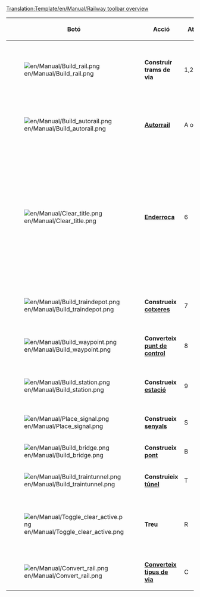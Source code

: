 <noinclude>[[Translation:Template/en/Manual/Railway toolbar overview]]</noinclude><noinclude></noinclude>
{|{{en/Wikitable}}
|- style="background:#efefef"
!width='100' |Botó
!width='150' |Acció
!Atall
!Descripció
|-
|[[File:en/Manual/Build rail.png]]
|'''Construir trams de via'''
|1,2,3,4
|Construir trams de via en una direcció triada. Pot fer clicoarrossegar per a vies que no estiguen en diagonal. No obstant això no és tan eficient com l'eina [[es/Archive/Manual/Autorraíl|Autorraíl]].
|-
|[[File:en/Manual/Build autorail.png]]
|'''[[ca/Autorrail|Autorrail]]'''
|A o 5
|Una eina molt eficaç per a construir vies en qualsevol direcció (encara que pot ser difícil d’usar al principi). Si s’utilitza amb la tecla Ctrl pressionada, elimina les vies.
|-
|[[File:en/Manual/Clear title.png]]
|'''[[ca/Manual/Paisatge|Enderroca]]'''
|6
|L'eina dinamita s’utilitza per a netejar les caselles de qualsevol cosa en el seu camí que s’haja construït malament, o simplement, de qualsevol cosa que estiga en el teu camí (bé, de qualsevol cosa no). Tinga en compte que en fer clic en una [[ca/Estacions|estació]] s’eliminarà sencera, sempre que no hi haja cap tren en ella. Per a eliminar caselles soltes de les estacions, una per una, use el botons Treu+Estació ([[File:en/Manual/Toggle clear active.png]]+[[File:en/Manual/Build station.png]]) alhora.
|-
|[[File:en/Manual/Build traindepot.png]]
|'''Construeix [[ca/Manual/Cotxeres i depòsits|cotxeres]]'''
|7
|Obri la finestra “Orientació Cotxeres” perquè seleccione l’orientació de les cotxeres a construir.
|-
|[[File:en/Manual/Build waypoint.png]]
|'''Converteix [[ca/Punts de control|punt de control]]'''
|8
|Li permet crear un punt de control sobre una via fèrria.
|-
|[[File:en/Manual/Build station.png]]
|'''Construeix [[ca/Estacions|estació]]'''
|9
|Obri la finestra “Estacions de tren” perquè vosté trie la grandària i la direcció de l’estació que vol construir.
|-
|[[File:en/Manual/Place signal.png]]
|'''Construeix [[ca/Manual/Senyals|senyals]]'''
|S
|Li permet col·locar distints senyals de circulació en les vies.
|-
|[[File:en/Manual/Build bridge.png]]
|'''Construeix [[ca/Ponts|pont]]'''
|B
|Li permet construir ponts de ferrocarril.
|-
|[[File:en/Manual/Build traintunnel.png]]
|'''Construieix [[es/Túnels|túnel]]'''
|T
|Li permet construir túnels subterranis.
|-
|[[File:en/Manual/Toggle clear active.png]]
|'''Treu'''
|R
|Faça clic ací després d’haver seleccionat una eina per a eliminar aqueix mateix element. Per exemple, pot llevar els senyals de la via o les estacions (casella a casella).
|-
|[[File:en/Manual/Convert rail.png]]
|'''[[ca/Converteix tipus de via|Converteix tipus de via]]'''
|C
|Converteix les vies d’un tipus al tipus seleccionat.
|}